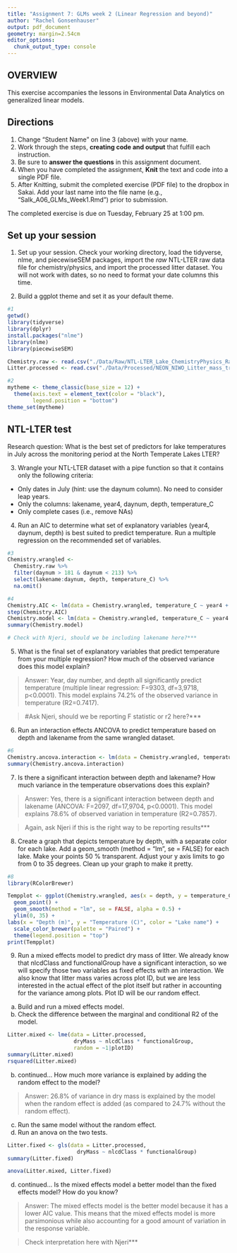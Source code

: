 ```yaml
---
title: "Assignment 7: GLMs week 2 (Linear Regression and beyond)"
author: "Rachel Gonsenhauser"
output: pdf_document
geometry: margin=2.54cm
editor_options: 
  chunk_output_type: console
---
```


## OVERVIEW

This exercise accompanies the lessons in Environmental Data Analytics on generalized linear models. 

## Directions
1. Change "Student Name" on line 3 (above) with your name.
3. Work through the steps, **creating code and output** that fulfill each instruction.
4. Be sure to **answer the questions** in this assignment document.
6. When you have completed the assignment, **Knit** the text and code into a single PDF file.
8. After Knitting, submit the completed exercise (PDF file) to the dropbox in Sakai. Add your last name into the file name (e.g., "Salk_A06_GLMs_Week1.Rmd") prior to submission.

The completed exercise is due on Tuesday, February 25 at 1:00 pm.

## Set up your session 
1. Set up your session. Check your working directory, load the tidyverse, nlme, and piecewiseSEM packages, import the *raw* NTL-LTER raw data file for chemistry/physics, and import the processed litter dataset. You will not work with dates, so no need to format your date columns this time.

2. Build a ggplot theme and set it as your default theme.

```r
#1
getwd()
library(tidyverse)
library(dplyr)
install.packages("nlme")
library(nlme)
library(piecewiseSEM)

Chemistry.raw <- read.csv("./Data/Raw/NTL-LTER_Lake_ChemistryPhysics_Raw.csv")
Litter.processed <- read.csv("./Data/Processed/NEON_NIWO_Litter_mass_trap_Processed.csv")

#2
mytheme <- theme_classic(base_size = 12) +
  theme(axis.text = element_text(color = "black"), 
        legend.position = "bottom")
theme_set(mytheme)
```


## NTL-LTER test
Research question: What is the best set of predictors for lake temperatures in July across the monitoring period at the North Temperate Lakes LTER? 

3. Wrangle your NTL-LTER dataset with a pipe function so that it contains only the following criteria: 

* Only dates in July (hint: use the daynum column). No need to consider leap years.
* Only the columns: lakename, year4, daynum, depth, temperature_C
* Only complete cases (i.e., remove NAs)

4. Run an AIC to determine what set of explanatory variables (year4, daynum, depth) is best suited to predict temperature. Run a multiple regression on the recommended set of variables. 

```r
#3
Chemistry.wrangled <- 
  Chemistry.raw %>%
  filter(daynum > 181 & daynum < 213) %>%
  select(lakename:daynum, depth, temperature_C) %>%
  na.omit()

#4
Chemistry.AIC <- lm(data = Chemistry.wrangled, temperature_C ~ year4 + daynum + depth)
step(Chemistry.AIC)
Chemistry.model <- lm(data = Chemistry.wrangled, temperature_C ~ year4 + daynum + depth)
summary(Chemistry.model)

# Check with Njeri, should we be including lakename here?***
```

5. What is the final set of explanatory variables that predict temperature from your multiple regression? How much of the observed variance does this model explain?

> Answer: Year, day number, and depth all significantly predict temperature (multiple linear regression: F=9303, df=3,9718, p<0.0001). This model explains 74.2% of the observed variance in temperature (R2=0.7417).

>#Ask Njeri, should we be reporting F statistic or r2 here?***

6. Run an interaction effects ANCOVA to predict temperature based on depth and lakename from the same wrangled dataset.

```r
#6
Chemistry.ancova.interaction <- lm(data = Chemistry.wrangled, temperature_C ~ lakename * depth)
summary(Chemistry.ancova.interaction)
```

7. Is there a significant interaction between depth and lakename? How much variance in the temperature observations does this explain?

> Answer: Yes, there is a significant interaction between depth and lakename (ANCOVA: F=2097, df=17,9704, p<0.0001). This model explains 78.6% of observed variation in temperature (R2=0.7857).

>Again, ask Njeri if this is the right way to be reporting results***

8. Create a graph that depicts temperature by depth, with a separate color for each lake. Add a geom_smooth (method = "lm", se = FALSE) for each lake. Make your points 50 % transparent. Adjust your y axis limits to go from 0 to 35 degrees. Clean up your graph to make it pretty. 

```r
#8
library(RColorBrewer)

Tempplot <- ggplot(Chemistry.wrangled, aes(x = depth, y = temperature_C, color = lakename)) +
  geom_point() +
  geom_smooth(method = "lm", se = FALSE, alpha = 0.5) +
  ylim(0, 35) +
labs(x = "Depth (m)", y = "Temperature (C)", color = "Lake name") +
  scale_color_brewer(palette = "Paired") +
  theme(legend.position = "top")
print(Tempplot)
```

9. Run a mixed effects model to predict dry mass of litter. We already know that nlcdClass and functionalGroup have a significant interaction, so we will specify those two variables as fixed effects with an interaction. We also know that litter mass varies across plot ID, but we are less interested in the actual effect of the plot itself but rather in accounting for the variance among plots. Plot ID will be our random effect.

a. Build and run a mixed effects model.
b. Check the difference between the marginal and conditional R2 of the model. 

```r
Litter.mixed <- lme(data = Litter.processed,
                     dryMass ~ nlcdClass * functionalGroup, 
                     random = ~1|plotID)
summary(Litter.mixed)
rsquared(Litter.mixed)
```

b. continued... How much more variance is explained by adding the random effect to the model? 

> Answer: 26.8% of variance in dry mass is explained by the model when the random effect is added (as compared to 24.7% without the random effect).

c. Run the same model without the random effect.
d. Run an anova on the two tests. 
```r
Litter.fixed <- gls(data = Litter.processed,
                      dryMass ~ nlcdClass * functionalGroup)
summary(Litter.fixed)

anova(Litter.mixed, Litter.fixed)
```

d. continued... Is the mixed effects model a better model than the fixed effects model? How do you know?

> Answer: The mixed effects model is the better model because it has a lower AIC value. This means that the mixed effects model is more parsimonious while also accounting for a good amount of variation in the response variable.

>Check interpretation here with Njeri***